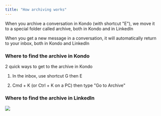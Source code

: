 ```yaml
---
title: "How archiving works"
---
```


When you archive a conversation in Kondo (with shortcut "E"), we move it to a special folder called archive, both in Kondo and in LinkedIn

When you get a new message in a conversation, it will automatically return to your inbox, both in Kondo and LinkedIn

### Where to find the archive in Kondo

2 quick ways to get to the archive in Kondo

1. In the inbox, use shortcut G then E

2. Cmd + K (or Ctrl + K on a PC) then type "Go to Archive"&#x20;

### Where to find the archive in LinkedIn

![](/CleanShot2025-03-03at15.18.21.png)